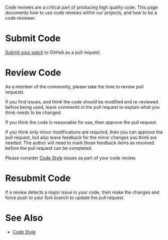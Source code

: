 {{CommitProcess}}
Code reviews are a critical part of producing high quality code. This page documents how to use code reviews within our
projects, and how to be a code reviewer.

=Submit Code=
[[Code Contributions#Submitting Contributions|Submit your patch]] to GitHub as a pull request.

=Review Code=
As a member of the community, please take the time to review pull requests.

If you find issues, and think the code should be modified and re-reviewed before being used, leave comments in the
pull request to explain what you think needs to be changed.

If you think the code is reasonable for use, then approve the pull request.

If you think only minor modifications are required, then you can approve the pull request, but also leave feedback for
the minor changes you think are needed. The author will need to mark those feedback items as resolved before the pull
request can be completed.

Please consider [[Code Style]] issues as part of your code review.

=Resubmit Code=
If a review detects a major issue in your code, then make the changes and force push to your fork branch to update the
pull request.

=See Also=
* [[Code Style]]
